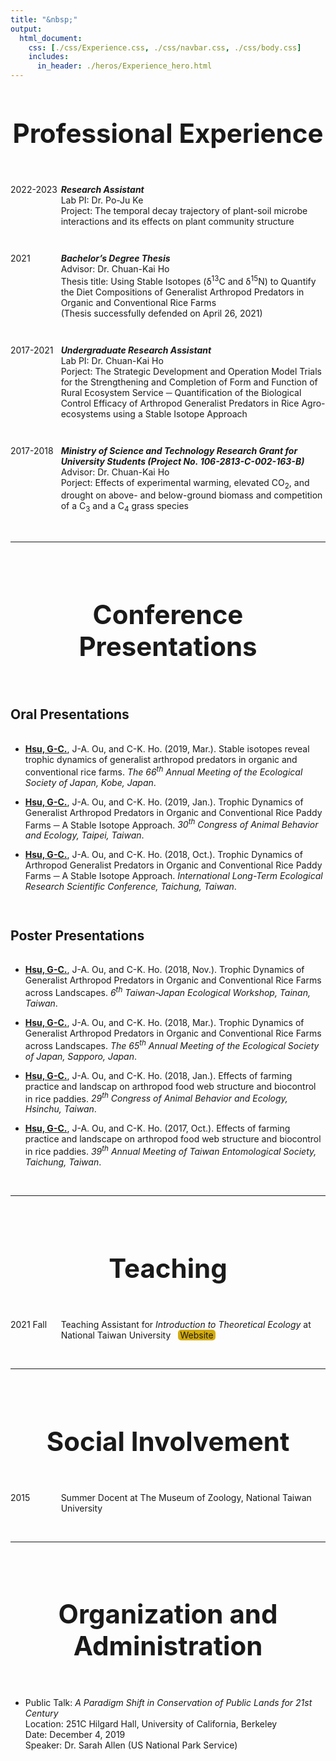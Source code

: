 ```yaml
---
title: "&nbsp;"
output:
  html_document:
    css: [./css/Experience.css, ./css/navbar.css, ./css/body.css]
    includes:
      in_header: ./heros/Experience_hero.html
---
```


<style>
h1 {text-align: center !important; 
    font-weight: bold !important; 
    font-size: 42px !important}
    
.External_link{
  border-radius: 5px;
  border: none;
  text-align: center;
  text-decoration: none;
  display: inline-block;
  width: 60px;
  background-color: #D4AC0D;
  margin-top: -1px;
}

</style>

# Professional Experience
<div style="height: 1em;"></div>

<div style="display: flex;">
<div style="width: 16%;">
2022-2023
</div>
<div style="width: 84%;">
<b>_Research Assistant_</b><br>
Lab PI: Dr. Po-Ju Ke <br>
Project: The temporal decay trajectory of plant-soil microbe interactions
and its effects on plant community structure <br>
</div>
</div>

<div style="height: 1em;"></div>

<div style="display: flex;">
<div style="width: 16%;">
2021
</div>
<div style="width: 84%;">
<b>_Bachelor's Degree Thesis_</b><br>
Advisor: Dr. Chuan-Kai Ho <br>
Thesis title: Using Stable Isotopes (δ^13^C and δ^15^N) to Quantify the Diet Compositions of Generalist Arthropod Predators in Organic and Conventional Rice Farms <br>
(Thesis successfully defended on April 26, 2021)
</div>
</div>

<div style="height: 1em;"></div>

<div style="display: flex;">
<div style="width: 16%;">
2017-2021
</div>
<div style="width: 84%;">
<b>_Undergraduate Research Assistant_</b><br>
Lab PI: Dr. Chuan-Kai Ho <br>
Porject: The Strategic Development and Operation Model Trials for the   Strengthening and Completion of Form and Function of Rural Ecosystem Service ─ Quantification of the Biological Control Efficacy of Arthropod Generalist Predators in Rice Agro-ecosystems using a Stable Isotope Approach<br>
</div>
</div>

<div style="height: 1em;"></div>

<div style="display: flex;">
<div style="width: 16%;">
2017-2018
</div>
<div style="width: 84%;">
<b>_Ministry of Science and Technology Research Grant for University Students (Project No. 106-2813-C-002-163-B)_</b><br>
Advisor: Dr. Chuan-Kai Ho <br>
Porject: Effects of experimental warming, elevated CO~2~, and drought on above- and below-ground biomass and competition of a C~3~ and a C~4~ grass species<br>
</div>
</div>

<br>
<hr>
<br>

# Conference Presentations
<div style="height: 1em;"></div>

## Oral Presentations
<div style="height: 0.15em;"></div>

*	<b><u>Hsu, G-C.</u></b>, J-A. Ou, and C-K. Ho. (2019, Mar.). Stable isotopes reveal trophic dynamics of generalist arthropod predators in organic and conventional rice farms. _The 66^th^ Annual Meeting of the Ecological Society of Japan, Kobe, Japan_.

*	<b><u>Hsu, G-C.</u></b>, J-A. Ou, and C-K. Ho. (2019, Jan.). Trophic Dynamics of Generalist Arthropod Predators in Organic and Conventional Rice Paddy Farms ─ A Stable Isotope Approach. _30^th^ Congress of Animal Behavior and Ecology, Taipei, Taiwan_.

*	<b><u>Hsu, G-C.</u></b>, J-A. Ou, and C-K. Ho. (2018, Oct.). Trophic Dynamics of Arthropod Generalist Predators in Organic and Conventional Rice Paddy Farms ─ A Stable Isotope Approach. _International Long-Term Ecological Research Scientific Conference, Taichung, Taiwan_.

<div style="height: 1em;"></div>

## Poster Presentations
<div style="height: 0.15em;"></div>

*	<b><u>Hsu, G-C.</u></b>, J-A. Ou, and C-K. Ho. (2018, Nov.). Trophic Dynamics of Generalist Arthropod Predators in Organic and Conventional Rice Farms across Landscapes. _6^th^ Taiwan-Japan Ecological Workshop, Tainan, Taiwan_.

*	<b><u>Hsu, G-C.</u></b>, J-A. Ou, and C-K. Ho. (2018, Mar.). Trophic Dynamics of Generalist Arthropod Predators in Organic and Conventional Rice Farms across Landscapes. _The 65^th^ Annual Meeting of the Ecological Society of Japan, Sapporo, Japan_.

*	<b><u>Hsu, G-C.</u></b>, J-A. Ou, and C-K. Ho. (2018, Jan.). Effects of farming practice and landscap on arthropod food web structure and biocontrol in rice paddies. _29^th^ Congress of Animal Behavior and Ecology, Hsinchu, Taiwan_.

*	<b><u>Hsu, G-C.</u></b>, J-A. Ou, and C-K. Ho. (2017, Oct.). Effects of farming practice and landscape on arthropod food web structure and biocontrol in rice paddies. _39^th^ Annual Meeting of Taiwan Entomological Society, Taichung, Taiwan_.

<br>
<hr>
<br>

# Teaching
<div style="height: 1em;"></div>

<div style="display: flex;">
<div style="width: 16%;">
2021 Fall
</div>
<div style="width: 84%;">
Teaching Assistant for *Introduction to Theoretical Ecology* at National Taiwan University $~$ <a class="External_link btn btn-primary btn-outline btn-xs" href="https://genchanghsu.github.io/2021_Fall_Introduction_to_Theoretical_Ecology/" target="_blank">Website</a> <br>
</div>
</div>
<br>
<hr>
<br>

# Social Involvement
<div style="height: 1em;"></div>

<div style="display: flex;">
<div style="width: 16%;">
2015
</div>
<div style="width: 84%;">
Summer Docent at The Museum of Zoology, National Taiwan University<br>
</div>
</div>

<br>
<hr>
<br>

# Organization and Administration
<div style="height: 1em;"></div>

* Public Talk: _A Paradigm Shift in Conservation of Public Lands for 21st Century_      
Location: 251C Hilgard Hall, University of California, Berkeley <br>
Date: December 4, 2019 <br>
Speaker: Dr. Sarah Allen (US National Park Service) <br>





